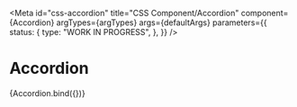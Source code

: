 <!-- @license CC0-1.0 -->


<Meta
  id="css-accordion"
  title="CSS Component/Accordion"
  component={Accordion}
  argTypes={argTypes}
  args={defaultArgs}
  parameters={{
    status: {
      type: "WORK IN PROGRESS",
    },
  }}
/>

# Accordion

<Canvas>
  <Story name="Default" args={exampleArgs}>
    {Accordion.bind({})}
  </Story>
</Canvas>

<ArgsTable story="Default" />
